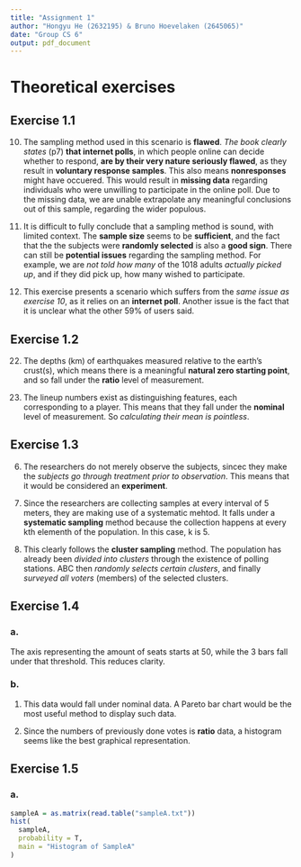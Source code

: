 ```yaml
---
title: "Assignment 1"
author: "Hongyu He (2632195) & Bruno Hoevelaken (2645065)"
date: "Group CS 6"
output: pdf_document
---
```

# Theoretical exercises

## Exercise 1.1
10.
The sampling method used in this scenario is **flawed**. *The book clearly states* (p7) **that internet polls**, in which people online can decide whether to respond, **are by their very nature seriously flawed**, as they result in **voluntary response samples**. This also means **nonresponses** might have occuered. This would  result in **missing data** regarding individuals who were unwilling to participate in the online poll. Due to the missing data, we are unable extrapolate any meaningful conclusions out of this sample, regarding the wider populous.

12.
It is difficult to fully conclude that a sampling method is sound, with limited context. The **sample size** seems to be **sufficient**, and the fact that the the subjects were **randomly selected** is also a **good sign**. There can still be **potential issues** regarding the sampling method. For example, we are *not told how many* of the 1018 adults *actually picked up*, and if they did pick up, how many wished to participate. 

26.
This exercise presents a scenario which suffers from the *same issue as exercise 10*, as it relies on an **internet poll**. Another issue is the fact that it is unclear what the other 59% of users said.

## Exercise 1.2
22.
The depths (km) of earthquakes measured relative to the earth's crust(s), which means there is a meaningful **natural zero starting point**, and so fall under the **ratio** level of measurement.

32.
The lineup numbers exist as distinguishing features, each corresponding to a player. This means that they fall under the **nominal** level of measurement. So *calculating their mean is pointless*.

## Exercise 1.3
6.
The researchers do not merely observe the subjects, sincec they make the *subjects go through treatment prior to observation*. This means that it would be considered an **experiment**.

12.
Since the researchers are collecting samples at every interval of 5 meters, they are making use of a systematic mehtod. It falls under a **systematic sampling** method because the collection happens at every kth elementh of the population. In this case, k is 5.

18.
This clearly follows the **cluster sampling** method. The population has already been *divided into clusters* through the existence of polling stations. ABC then *randomly selects certain clusters*, and finally *surveyed all voters* (members) of the selected clusters.

## Exercise 1.4
### a.
The axis representing the amount of seats starts at 50, while the 3 bars fall under that threshold. This reduces clarity.

### b.
1. This data would fall under nominal data. A Pareto bar chart would be the most useful method to display such data.

2. Since the numbers of previously done votes is **ratio** data, a histogram seems like the best graphical representation.

## Exercise 1.5
### a.

```r
sampleA = as.matrix(read.table("sampleA.txt"))
hist(
  sampleA, 
  probability = T,
  main = "Histogram of SampleA"
)
```